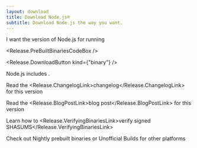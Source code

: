 ```yaml
---
layout: download
title: Download Node.js®
subtitle: Download Node.js the way you want.
---
```


<section>
I want the <Release.VersionDropdown /> version of Node.js for <Release.OperatingSystemDropdown /> running <Release.BitnessDropdown />

<Release.PreBuiltBinariesCodeBox />

<Release.DownloadButton kind={"binary"} />
</section>

<section>
Node.js includes <Release.NpmLink />.

Read the <Release.ChangelogLink>changelog</Release.ChangelogLink> for this version

Read the <Release.BlogPostLink>blog post</Release.BlogPostLink> for this version

Learn how to <Release.VerifyingBinariesLink>verify signed SHASUMS</Release.VerifyingBinariesLink>

Check out <LinkWithIcon href="https://nodejs.org/download/nightly/">Nightly</LinkWithIcon> prebuilt binaries or <LinkWithIcon href="https://unofficial-builds.nodejs.org/download/">Unofficial Builds</LinkWithIcon> for other platforms

</section>

